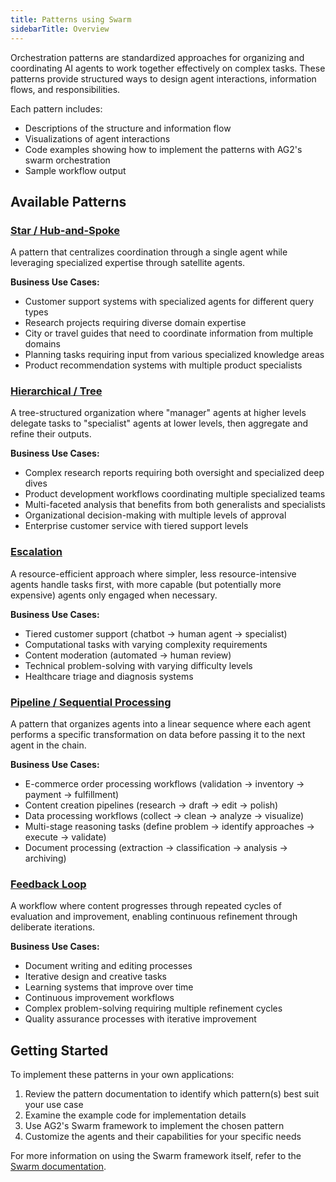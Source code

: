 ```yaml
---
title: Patterns using Swarm
sidebarTitle: Overview
---
```


Orchestration patterns are standardized approaches for organizing and coordinating AI agents to work together effectively on complex tasks. These patterns provide structured ways to design agent interactions, information flows, and responsibilities.

Each pattern includes:
- Descriptions of the structure and information flow
- Visualizations of agent interactions
- Code examples showing how to implement the patterns with AG2's swarm orchestration
- Sample workflow output

## Available Patterns

### [Star / Hub-and-Spoke](./star)

A pattern that centralizes coordination through a single agent while leveraging specialized expertise through satellite agents.

**Business Use Cases:**
- Customer support systems with specialized agents for different query types
- Research projects requiring diverse domain expertise
- City or travel guides that need to coordinate information from multiple domains
- Planning tasks requiring input from various specialized knowledge areas
- Product recommendation systems with multiple product specialists

### [Hierarchical / Tree](./hierarchical)

A tree-structured organization where "manager" agents at higher levels delegate tasks to "specialist" agents at lower levels, then aggregate and refine their outputs.

**Business Use Cases:**
- Complex research reports requiring both oversight and specialized deep dives
- Product development workflows coordinating multiple specialized teams
- Multi-faceted analysis that benefits from both generalists and specialists
- Organizational decision-making with multiple levels of approval
- Enterprise customer service with tiered support levels

### [Escalation](./escalation)

A resource-efficient approach where simpler, less resource-intensive agents handle tasks first, with more capable (but potentially more expensive) agents only engaged when necessary.

**Business Use Cases:**
- Tiered customer support (chatbot → human agent → specialist)
- Computational tasks with varying complexity requirements
- Content moderation (automated → human review)
- Technical problem-solving with varying difficulty levels
- Healthcare triage and diagnosis systems

### [Pipeline / Sequential Processing](./pipeline)

A pattern that organizes agents into a linear sequence where each agent performs a specific transformation on data before passing it to the next agent in the chain.

**Business Use Cases:**
- E-commerce order processing workflows (validation → inventory → payment → fulfillment)
- Content creation pipelines (research → draft → edit → polish)
- Data processing workflows (collect → clean → analyze → visualize)
- Multi-stage reasoning tasks (define problem → identify approaches → execute → validate)
- Document processing (extraction → classification → analysis → archiving)

### [Feedback Loop](./feedback_loop)

A workflow where content progresses through repeated cycles of evaluation and improvement, enabling continuous refinement through deliberate iterations.

**Business Use Cases:**
- Document writing and editing processes
- Iterative design and creative tasks
- Learning systems that improve over time
- Continuous improvement workflows
- Complex problem-solving requiring multiple refinement cycles
- Quality assurance processes with iterative improvement

## Getting Started

To implement these patterns in your own applications:

1. Review the pattern documentation to identify which pattern(s) best suit your use case
2. Examine the example code for implementation details
3. Use AG2's Swarm framework to implement the chosen pattern
4. Customize the agents and their capabilities for your specific needs

For more information on using the Swarm framework itself, refer to the [Swarm documentation](/docs/user-guide/basic-concepts/orchestration/swarm).
